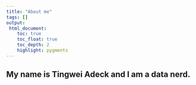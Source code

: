 ```yaml
---
title: "About me"
tags: []
output: 
 html_document:
    toc: true
    toc_float: true
    toc_depth: 2
    highlight: pygments
---
```


## My name is Tingwei Adeck and I am a data nerd. 
